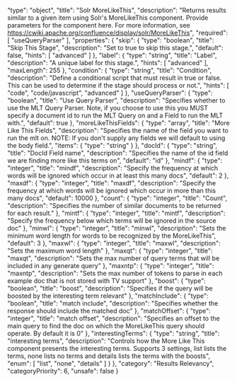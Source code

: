   "type": "object",
  "title": "Solr MoreLikeThis",
  "description": "Returns results similar to a given item using Solr's MoreLikeThis component. Provide parameters for the component here. For more information, see https://cwiki.apache.org/confluence/display/solr/MoreLikeThis",
  "required": [
    "useQueryParser"
  ],
  "properties": {
    "skip": {
      "type": "boolean",
      "title": "Skip This Stage",
      "description": "Set to true to skip this stage.",
      "default": false,
      "hints": [
        "advanced"
      ]
    },
    "label": {
      "type": "string",
      "title": "Label",
      "description": "A unique label for this stage.",
      "hints": [
        "advanced"
      ],
      "maxLength": 255
    },
    "condition": {
      "type": "string",
      "title": "Condition",
      "description": "Define a conditional script that must result in true or false. This can be used to determine if the stage should process or not.",
      "hints": [
        "code",
        "code/javascript",
        "advanced"
      ]
    },
    "useQueryParser": {
      "type": "boolean",
      "title": "Use Query Parser",
      "description": "Specifies whether to use the MLT Query Parser. Note, if you choose to use this you MUST specify a document id to run the MLT Query on and a Field to run the MLT with.",
      "default": true
    },
    "moreLikeThisFields": {
      "type": "array",
      "title": "More Like This Fields",
      "description": "Specifies the name of the field you want to run the mlt on. NOTE: If you don't supply any fields we will default to using the body field.",
      "items": {
        "type": "string"
      }
    },
    "docId": {
      "type": "string",
      "title": "DocId Field name",
      "description": "Specifies the name of the id field we are finding more like this terms on",
      "default": "id"
    },
    "mindf": {
      "type": "integer",
      "title": "mindf",
      "description": "Specify the frequency at which words will be ignored which occur in at least this many docs",
      "default": 2
    },
    "maxdf": {
      "type": "integer",
      "title": "maxdf",
      "description": "Specify the frequency at which words will be ignored which occur in more than this many docs",
      "default": 10000
    },
    "count": {
      "type": "integer",
      "title": "Count",
      "description": "Specifies the number of similar documents to be returned for each result."
    },
    "mintf": {
      "type": "integer",
      "title": "mintf",
      "description": "Specify the frequency below which terms will be ignored in the source doc"
    },
    "minwl": {
      "type": "integer",
      "title": "minwl",
      "description": "Sets the minimum word length for words to be recognized by the MoreLikeThis",
      "default": 3
    },
    "maxwl": {
      "type": "integer",
      "title": "maxwl",
      "description": "Sets the maximum word length"
    },
    "maxqt": {
      "type": "integer",
      "title": "maxqt",
      "description": "Sets the max number of query terms that will be included in any generate query"
    },
    "maxntp": {
      "type": "integer",
      "title": "maxntp",
      "description": "Sets the max number of tokens to parse in each example doc that is not stored with TV support"
    },
    "boost": {
      "type": "boolean",
      "title": "boost",
      "description": "Specifies if the query will be boosted by the interesting term relevant"
    },
    "matchInclude": {
      "type": "boolean",
      "title": "match include",
      "description": "Specifies whether the response should include the matched doc"
    },
    "matchOffset": {
      "type": "integer",
      "title": "match offset",
      "description": "Specifies an offset to the main query to find the doc on which the MoreLikeThis query should operate. By default it is 0"
    },
    "interestingTerms": {
      "type": "string",
      "title": "interesting terms",
      "description": "Controls how the More Like This component presents the interesting terms. Supports 3 settings, list lists the terms, none lists no terms and details lists the terms with the boosts",
      "enum": [
        "list",
        "none",
        "details"
      ]
    }
  },
  "category": "Results Relevancy",
  "categoryPriority": 6,
  "unsafe": false
}
